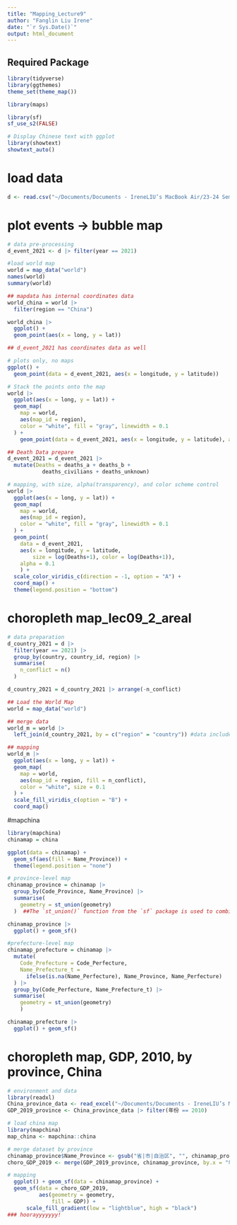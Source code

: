 ```yaml
---
title: "Mapping_Lecture9"
author: "Fanglin Liu Irene"
date: "`r Sys.Date()`"
output: html_document
---
```


## Required Package

```r
library(tidyverse)
library(ggthemes)
theme_set(theme_map())

library(maps)

library(sf)
sf_use_s2(FALSE)

# Display Chinese text with ggplot
library(showtext)
showtext_auto()
```

# load data
```r
d <- read.csv("~/Documents/Documents - IreneLIU’s MacBook Air/23-24 Sem1/POLI3148_Data/Mapping/GEDEvent_v22_1.csv")
```

# plot events -> bubble map
```r
# data pre-processing
d_event_2021 <- d |> filter(year == 2021)

#load world map
world = map_data("world")
names(world)
summary(world)

## mapdata has internal coordinates data
world_china = world |> 
  filter(region == "China")

world_china |>
  ggplot() +
  geom_point(aes(x = long, y = lat))

## d_event_2021 has coordinates data as well 

# plots only, no maps
ggplot() + 
  geom_point(data = d_event_2021, aes(x = longitude, y = latitude))

# Stack the points onto the map
world |>
  ggplot(aes(x = long, y = lat)) +
  geom_map(
    map = world,
    aes(map_id = region),
    color = "white", fill = "gray", linewidth = 0.1
  ) + 
    geom_point(data = d_event_2021, aes(x = longitude, y = latitude), alpha = 0.3)  # alpha means transparency of the spot

## Death Data prepare
d_event_2021 = d_event_2021 |>
  mutate(Deaths = deaths_a + deaths_b + 
           deaths_civilians + deaths_unknown)

# mapping, with size, alpha(transparency), and color scheme control
world |>
  ggplot(aes(x = long, y = lat)) +
  geom_map(
    map = world,
    aes(map_id = region),
    color = "white", fill = "gray", linewidth = 0.1
  ) +
  geom_point(
    data = d_event_2021, 
    aes(x = longitude, y = latitude, 
        size = log(Deaths+1), color = log(Deaths+1)),
    alpha = 0.1
    ) +
  scale_color_viridis_c(direction = -1, option = "A") +
  coord_map() +
  theme(legend.position = "bottom")
```


# choropleth map_lec09_2_areal
```r
# data preparation
d_country_2021 = d |>
  filter(year == 2021) |>
  group_by(country, country_id, region) |>
  summarise(
    n_conflict = n()
  )

d_country_2021 = d_country_2021 |> arrange(-n_conflict)

## Load the World Map
world = map_data("world")

## merge data
world_m = world |>
  left_join(d_country_2021, by = c("region" = "country")) #data include coordinats

## mapping
world_m |>
  ggplot(aes(x = long, y = lat)) +
  geom_map(
    map = world,
    aes(map_id = region, fill = n_conflict),
    color = "white", size = 0.1
  ) +
  scale_fill_viridis_c(option = "B") +
  coord_map()

```



#mapchina
```r
library(mapchina)
chinamap = china

ggplot(data = chinamap) +
  geom_sf(aes(fill = Name_Province)) +
  theme(legend.position = "none")

# province-level map
chinamap_province = chinamap |>
  group_by(Code_Province, Name_Province) |>
  summarise(
    geometry = st_union(geometry)
  )  ##The `st_union()` function from the `sf` package is used to combine the individual geometries into a single geometry representing the entire province. The result is a new dataset with the summarized geometries and the `Code_Province` and `Name_Province` columns.

chinamap_province |>
  ggplot() + geom_sf()

#prefecture-level map
chinamap_prefecture = chinamap |>
  mutate(
    Code_Prefecture = Code_Perfecture,
    Name_Prefecture_t = 
      ifelse(is.na(Name_Perfecture), Name_Province, Name_Perfecture)
  ) |>
  group_by(Code_Perfecture, Name_Prefecture_t) |>
  summarise(
    geometry = st_union(geometry)
    ) 

chinamap_prefecture |>
  ggplot() + geom_sf()

```


# choropleth map, GDP, 2010, by province, China
```r
# environment and data
library(readxl)
China_province_data <- read_excel("~/Documents/Documents - IreneLIU’s MacBook Air/23-24 Sem1/POLI3148_Data/Mapping/China_province_data.xlsx")
GDP_2019_province <- China_province_data |> filter(年份 == 2010)

# load china map 
library(mapchina)
map_china <- mapchina::china

# merge dataset by province
chinamap_province$Name_Province <- gsub("省|市|自治区", "", chinamap_province$Name_Province)
choro_GDP_2019 <- merge(GDP_2019_province, chinamap_province, by.x = "地区", by.y = "Name_Province")

# mapping
  ggplot() + geom_sf(data = chinamap_province) +
  geom_sf(data = choro_GDP_2019, 
          aes(geometry = geometry,
              fill = GDP)) + 
      scale_fill_gradient(low = "lightblue", high = "black") 
### hoorayyyyyyy!
```

